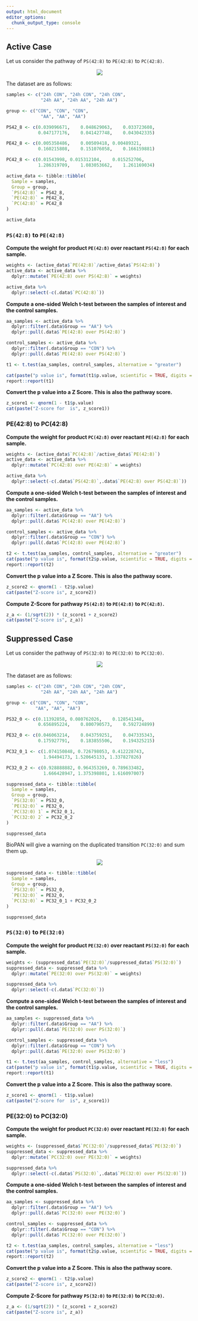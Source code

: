 ```yaml
---
output: html_document
editor_options: 
  chunk_output_type: console
---
```


## Active Case

Let us consider the pathway of `PS(42:8)` to `PE(42:8)` to `PC(42:8)`.

<p align="center">
![](figures/giz061_Active42_8_pathway.PNG)
</p>

The dataset are as follows:

```r

samples <- c("24h CON", "24h CON", "24h CON",
             "24h AA", "24h AA", "24h AA")

group <- c("CON", "CON", "CON",
             "AA", "AA", "AA")

PS42_8 <- c(0.039096671,	0.048629063,	0.033723608,
            0.047177176,	0.041427748,	0.043042335)

PE42_8 <- c(0.005358486,	0.00509418,	0.00489321,
            0.160215808,	0.151076058,	0.166159881)

PC42_8 <- c(0.01543998,	0.015312104,	0.015252706,
            1.286319709,	1.083053662,	1.261169034)

active_data <- tibble::tibble(
  Sample = samples,
  Group = group,
  `PS(42:8)` = PS42_8,
  `PE(42:8)` = PE42_8,
  `PC(42:8)` = PC42_8
)

active_data
```

### `PS(42:8)` to `PE(42:8)`

**Compute the weight for product `PE(42:8)` over reactant `PS(42:8)` for each sample.**

```r
weights <- (active_data$`PE(42:8)`/active_data$`PS(42:8)`)
active_data <- active_data %>%
  dplyr::mutate(`PE(42:8) over PS(42:8)` = weights)

active_data %>%
  dplyr::select(-c(.data$`PC(42:8)`))
```

**Compute a one-sided Welch t-test between the samples of interest and the control samples.**

```r

aa_samples <- active_data %>%
  dplyr::filter(.data$Group == "AA") %>%
  dplyr::pull(.data$`PE(42:8) over PS(42:8)`)

control_samples <- active_data %>%
  dplyr::filter(.data$Group == "CON") %>%
  dplyr::pull(.data$`PE(42:8) over PS(42:8)`)

t1 <- t.test(aa_samples, control_samples, alternative = "greater")

cat(paste("p value is", format(t1$p.value, scientific = TRUE, digits = 3)))
report::report(t1)
```

**Convert the p value into a Z Score. This is also the pathway score.**
```r
z_score1 <- qnorm(1 - t1$p.value)
cat(paste("Z-score for  is", z_score1))
```

### PE(42:8) to PC(42:8)

**Compute the weight for product `PC(42:8)` over reactant `PE(42:8)` for each sample.**

```r
weights <- (active_data$`PC(42:8)`/active_data$`PE(42:8)`)
active_data <- active_data %>%
  dplyr::mutate(`PC(42:8) over PE(42:8)` = weights)

active_data %>%
  dplyr::select(-c(.data$`PS(42:8)`,.data$`PE(42:8) over PS(42:8)`))
```

**Compute a one-sided Welch t-test between the samples of interest and the control samples.**

```r

aa_samples <- active_data %>%
  dplyr::filter(.data$Group == "AA") %>%
  dplyr::pull(.data$`PC(42:8) over PE(42:8)`)

control_samples <- active_data %>%
  dplyr::filter(.data$Group == "CON") %>%
  dplyr::pull(.data$`PC(42:8) over PE(42:8)`)

t2 <- t.test(aa_samples, control_samples, alternative = "greater")
cat(paste("p value is", format(t2$p.value, scientific = TRUE, digits = 3)))
report::report(t2)
```

**Convert the p value into a Z Score. This is also the pathway score.**
```r
z_score2 <- qnorm(1 - t2$p.value)
cat(paste("Z-score is", z_score2))
```

**Compute Z-Score for pathway `PS(42:8)` to `PE(42:8)` to `PC(42:8)`.**

```r
z_a <- (1/sqrt(2)) * (z_score1 + z_score2)
cat(paste("Z-score is", z_a))
```

## Suppressed Case

Let us consider the pathway of `PS(32:0)` to `PE(32:0)` to `PC(32:0)`.

<p align="center">
![](figures/giz061_Suppressed32_0_pathway.PNG)
</p>

The dataset are as follows:

```r

samples <- c("24h CON", "24h CON", "24h CON",
             "24h AA", "24h AA", "24h AA")

group <- c("CON", "CON", "CON",
           "AA", "AA", "AA")

PS32_0 <- c(0.11392858,	0.080762026,	0.128541348,
            0.656895224,	0.800790573,	0.592724899)

PE32_0 <- c(0.046063214,	0.043759251,	0.047335343,
            0.175927791,	0.183855506,	0.194325215)

PC32_0_1 <- c(1.074150848, 0.726798053, 0.412228743,
              1.94494173, 1.520645133, 1.337827826)

PC32_0_2 <- c(0.928888882, 0.964353269, 0.789633482,
              1.666428947, 1.375398801, 1.616097007)

suppressed_data <- tibble::tibble(
  Sample = samples,
  Group = group,
  `PS(32:0)` = PS32_0,
  `PE(32:0)` = PE32_0,
  `PC(32:0) 1` = PC32_0_1,
  `PC(32:0) 2` = PC32_0_2
)

suppressed_data
```

BioPAN will give a warning on the duplicated transition `PC(32:0)` and sum them up.

<p align="center">
![](figures/giz061_32_0_warning.PNG)
</p>

```r

suppressed_data <- tibble::tibble(
  Sample = samples,
  Group = group,
  `PS(32:0)` = PS32_0,
  `PE(32:0)` = PE32_0,
  `PC(32:0)` = PC32_0_1 + PC32_0_2
)

suppressed_data
```

### `PS(32:0)` to `PE(32:0)`

**Compute the weight for product `PE(32:0)` over reactant `PS(32:0)` for each sample.**

```r
weights <- (suppressed_data$`PE(32:0)`/suppressed_data$`PS(32:0)`)
suppressed_data <- suppressed_data %>%
  dplyr::mutate(`PE(32:0) over PS(32:0)` = weights)

suppressed_data %>%
  dplyr::select(-c(.data$`PC(32:0)`))
```

**Compute a one-sided Welch t-test between the samples of interest and the control samples.**

```r

aa_samples <- suppressed_data %>%
  dplyr::filter(.data$Group == "AA") %>%
  dplyr::pull(.data$`PE(32:0) over PS(32:0)`)

control_samples <- suppressed_data %>%
  dplyr::filter(.data$Group == "CON") %>%
  dplyr::pull(.data$`PE(32:0) over PS(32:0)`)

t1 <- t.test(aa_samples, control_samples, alternative = "less")
cat(paste("p value is", format(t1$p.value, scientific = TRUE, digits = 3)))
report::report(t1)
```

**Convert the p value into a Z Score. This is also the pathway score.**
```r
z_score1 <- qnorm(1 - t1$p.value)
cat(paste("Z-score for  is", z_score1))
```

### PE(32:0) to PC(32:0)

**Compute the weight for product `PC(32:0)` over reactant `PE(32:0)` for each sample.**

```r
weights <- (suppressed_data$`PC(32:0)`/suppressed_data$`PE(32:0)`)
suppressed_data <- suppressed_data %>%
  dplyr::mutate(`PC(32:0) over PE(32:0)` = weights)

suppressed_data %>%
  dplyr::select(-c(.data$`PS(32:0)`,.data$`PE(32:0) over PS(32:0)`))
```

**Compute a one-sided Welch t-test between the samples of interest and the control samples.**

```r

aa_samples <- suppressed_data %>%
  dplyr::filter(.data$Group == "AA") %>%
  dplyr::pull(.data$`PC(32:0) over PE(32:0)`)

control_samples <- suppressed_data %>%
  dplyr::filter(.data$Group == "CON") %>%
  dplyr::pull(.data$`PC(32:0) over PE(32:0)`)

t2 <- t.test(aa_samples, control_samples, alternative = "less")
cat(paste("p value is", format(t2$p.value, scientific = TRUE, digits = 3)))
report::report(t2)
```

**Convert the p value into a Z Score. This is also the pathway score.**
```r
z_score2 <- qnorm(1 - t2$p.value)
cat(paste("Z-score is", z_score2))
```

**Compute Z-Score for pathway `PS(32:0)` to `PE(32:0)` to `PC(32:0)`.**

```r
z_a <- (1/sqrt(2)) * (z_score1 + z_score2)
cat(paste("Z-score is", z_a))
```
